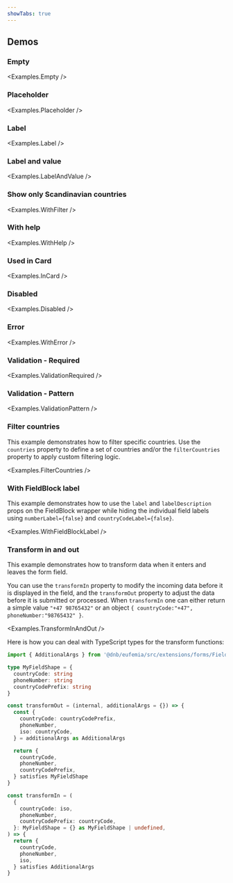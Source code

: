 ```yaml
---
showTabs: true
---
```



## Demos

### Empty

<Examples.Empty />

### Placeholder

<Examples.Placeholder />

### Label

<Examples.Label />

### Label and value

<Examples.LabelAndValue />

### Show only Scandinavian countries

<Examples.WithFilter />

### With help

<Examples.WithHelp />

### Used in Card

<Examples.InCard />

### Disabled

<Examples.Disabled />

### Error

<Examples.WithError />

### Validation - Required

<Examples.ValidationRequired />

### Validation - Pattern

<Examples.ValidationPattern />

### Filter countries

This example demonstrates how to filter specific countries. Use the `countries` property to define a set of countries and/or the `filterCountries` property to apply custom filtering logic.

<Examples.FilterCountries />

### With FieldBlock label

This example demonstrates how to use the `label` and `labelDescription` props on the FieldBlock wrapper while hiding the individual field labels using `numberLabel={false}` and `countryCodeLabel={false}`.

<Examples.WithFieldBlockLabel />

### Transform in and out

This example demonstrates how to transform data when it enters and leaves the form field.

You can use the `transformIn` property to modify the incoming data before it is displayed in the field, and the `transformOut` property to adjust the data before it is submitted or processed.
When `transformIn` one can either return a simple value `"+47 98765432"` or an object `{ countryCode:"+47", phoneNumber:"98765432" }`.

<Examples.TransformInAndOut />

Here is how you can deal with TypeScript types for the transform functions:

```ts
import { AdditionalArgs } from '@dnb/eufemia/src/extensions/forms/Field/PhoneNumber'

type MyFieldShape = {
  countryCode: string
  phoneNumber: string
  countryCodePrefix: string
}

const transformOut = (internal, additionalArgs = {}) => {
  const {
    countryCode: countryCodePrefix,
    phoneNumber,
    iso: countryCode,
  } = additionalArgs as AdditionalArgs

  return {
    countryCode,
    phoneNumber,
    countryCodePrefix,
  } satisfies MyFieldShape
}

const transformIn = (
  {
    countryCode: iso,
    phoneNumber,
    countryCodePrefix: countryCode,
  }: MyFieldShape = {} as MyFieldShape | undefined,
) => {
  return {
    countryCode,
    phoneNumber,
    iso,
  } satisfies AdditionalArgs
}
```

<VisibleWhenVisualTest>
  <Examples.LongLabel />
  <Examples.Width />
</VisibleWhenVisualTest>
